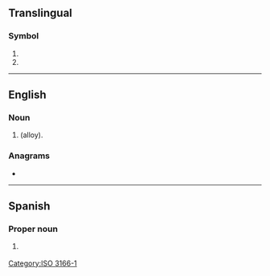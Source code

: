 {{also|Appendix:Variations of "za"}}
==Translingual==

===Symbol===
{{head|mul|symbol}}

# {{SI-unit-abb|zetta|ampere|[[electrical current]]}}
# {{n-g|The [[ISO]] 3166-1 two-letter (alpha-2) code for [[South Africa]].}}

[[Category:ISO 3166-1]]

----

==English==

===Noun===
{{en-noun|?}}

# {{initialism of|en|[[zinc]]-[[aluminium]]|nodot=1}} (alloy).

===Anagrams===
* {{anagrams|en|a=az|AZ|az}}

----

==Spanish==

===Proper noun===
{{es-proper noun}}

# {{abbreviation of|es|Zacatecas|nodot=1}} {{gloss|Mexican state}}